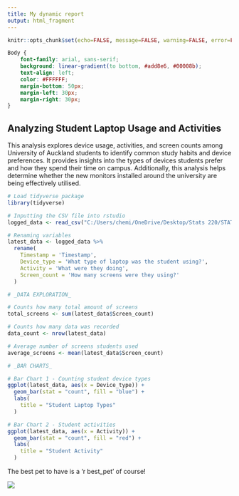 ```yaml
---
title: My dynamic report
output: html_fragment
---
```


```r
knitr::opts_chunk$set(echo=FALSE, message=FALSE, warning=FALSE, error=FALSE)

```

```css

Body {
    font-family: arial, sans-serif;
    background: linear-gradient(to bottom, #add8e6, #00008b);
    text-align: left;
    color: #FFFFFF;
    margin-bottom: 50px;
    margin-left: 30px;
    margin-right: 30px;
}

```

## Analyzing Student Laptop Usage and Activities

This analysis explores device usage, activities, and screen counts among University of Auckland students to identify common study habits and device preferences. It provides insights into the types of devices students prefer and how they spend their time on campus. Additionally, this analysis helps determine whether the new monitors installed around the university are being effectively utilised.

```r
# Load tidyverse package
library(tidyverse)

# Inputting the CSV file into rstudio
logged_data <- read_csv("C:/Users/chemi/OneDrive/Desktop/Stats 220/STATS 220 - Project 2/STATS 220 - Project 2 (Responses) - Form responses 1.csv")

# Renaming variables
latest_data <- logged_data %>%
  rename(
    Timestamp = 'Timestamp',
    Device_type = 'What type of laptop was the student using?',
    Activity = 'What were they doing',
    Screen_count = 'How many screens were they using?'
  )

# _DATA EXPLORATION_

# Counts how many total amount of screens 
total_screens <- sum(latest_data$Screen_count)

# Counts how many data was recorded
data_count <- nrow(latest_data)

# Average number of screens students used
average_screens <- mean(latest_data$Screen_count)

# _BAR CHARTS_

# Bar Chart 1 - Counting student device types
ggplot(latest_data, aes(x = Device_type)) +
  geom_bar(stat = "count", fill = "blue") +
  labs(
    title = "Student Laptop Types"
  )

# Bar Chart 2 - Student activities
ggplot(latest_data, aes(x = Activity)) +
  geom_bar(stat = "count", fill = "red") +
  labs(
    title = "Student Activity"
  )

```

The best pet to have is a 'r best_pet' of course!

![](https://c.tenor.com/-qBsG1HwR4oAAAAC/tenor.gif)

